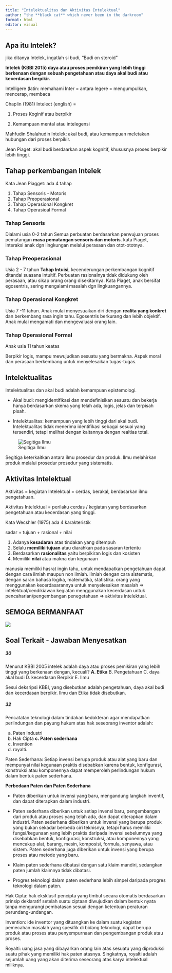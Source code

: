 ```yaml
---
title: "Intelektualitas dan Aktivitas Intelektual"
author: "the **black cat** which never been in the darkroom"
format: html
editor: visual
---
```


## Apa itu Intelek?

jika ditanya Intelek, ingatlah si budi, "Budi on steroid"

**Intelek (KBBI 2015) daya atau proses pemikiran yang lebih tinggi berkenaan dengan sebuah pengetahuan atau daya akal budi atau kecerdasan berpikir.**

Intelligere (latin: memahami
Inter = antara
legere = mengumpulkan, mencerap, membaca


Chaplin (1981)
Intelect (english) = 

1. Proses Koginif atau berpikir

2. Kemampuan mental atau intelegensi

Mahfudin Shalahudin
Intelek: akal budi, atau kemampuan meletakan hubungan dari proses berpikir.

Jean Piaget:
akal budi berdaarkan aspek kognitif, khususnya proses berpikir lebih tinggi.

## Tahap perkembangan Intelek

Kata Jean Piagget: ada 4 tahap

1. Tahap Sensoris - Motoris
2. Tahap Preoperasional
3. Tahap Operasional Kongkret
4. Tahap Operasioal Formal

### Tahap Sensoris

Dialami usia 0-2 tahun
Semua perbuatan berdasarkan perwujuan proses pematangan  **masa pematangan sensoris dan motoris**. kata Piaget, interaksi anak dgn lingkungan melalui perasaan dan otot-ototnya.

### Tahap Preoperasional

Usia 2 - 7 tahun
**Tahap Intuisi**, kecenderungan perkembangan kognitif ditandai suasana intuitif.
Perbuatan rasionalnya tidak didukung oleh perasaan, atau sikap orang orang disekitarnya.
Kata Piaget, anak bersifat egosentris, sering mengalami masalah dgn lingkuangannya.

### Tahap Operasional Kongkret

Usia 7 -11 tahun.
Anak mulai menyesuaikan diri dengan **realita yang konkret** dan berkembang rasa ingin tahu.
Egosentris berkurang dan lebih objektif. Anak mulai mengamati dan mengevaluasi orang lain.

### Tahap Operasional Formal

Anak usia 11 tahun keatas

Berpikir logis, mampu mewujudkan sesuatu yang bermakna. Aspek moral dan perasaan berkembang untuk menyelesaikan tugas-tugas.

## Intelektualitas

Intelektualitas dan akal budi adalah kemampuan epistemologi.

- Akal budi: mengidentifikasi dan mendefinisikan sesuatu  dan bekerja hanya berdasarkan skema yang telah ada, logis, jelas dan terpisah pisah.

- Intelektualitas: kemampuan yang lebih tinggi dari akal budi. Intelektualitas tidak menerima identifikasi sebagai sesuai yang tersendiri, tetapi melihat dengan kaitannya dengan realtias total.

![Segitiga Ilmu](segitiga_ilmu.PNG){fig-align="center"}

Segitiga keterkaitkan antara ilmu prosedur dan produk. Ilmu melahirkan produk melalui prosedur prosedur yang sistematis. 

## Aktivitas Intelektual

Aktivitas = kegiatan
Intelektual = cerdas, berakal, berdasarkan ilmu pengetahuan. 

Aktivitas Intelektual = perilaku cerdas / kegiatan yang berdasarkan pengetahuan atau kecerdasan yang tinggi.

Kata Wecshler (1975) ada 4 karakteristik

sadar + tujuan + rasional + nilai

1. Adanya **kesadaran** atas tindakan yang ditempuh
2. Selalu **memiliki tujuan** atau diarahkan pada sasaran tertentu
3. Berdasarkan **rasionalitas** yaitu berpikiran logis dan kosisten
4. Memiliki **nilai** atau makna dan kegunaan

manusia memiliki hasrat ingin tahu, untuk mendapatkan pengetahuan dapat dengan cara ilmiah maupun non ilmiah. 
Ilmiah dengan cara sistematis,  dengan saran bahasa logika, matematika, statistika.
orang yang menggunakan kecerdasarannya untuk menyelesaikan masalah => intelektual/cendikiawan
kegiatan menggunakan kecerdasan untuk pencaharian/pengembangan penegetahuan => aktivitas intelektual.

## **SEMOGA BERMANFAAT**

![](blackcat_2.jpg){fig-align="center"}


## Soal Terkait - Jawaban Menyesatkan

##### 30
Menurut KBBI 2005 intelek adalah daya atau proses pemikiran yang lebih tinggi yang berkenaan dengan, kecuali?
**A. Etika**
B. Pengetahuan
C. daya akal budi
D. kecerdasan Berpikir
E. Ilmu

Sesui deksripsi KBBI, yang disebutkan adalah pengetahuan, daya akal budi dan kecerdasan berpikir. Ilmu dan Etika tidak disebutkan.

##### 32
Pencatatan teknologi dalam tindakan kedokteran agar mendapatkan perlindungan dan payung hukum atas hak seseorang inventor adalah:

a. Paten Industri
b. Hak Cipta
**c. Paten sederhana**
d. Invention
e. royalti.


Paten Sederhana: Setiap invensi berupa produk atau alat yang baru dan mempunyai nilai kegunaan praktis disebabkan karena bentuk, konfigurasi, konstruksi atau komponennya dapat memperoleh perlindungan hukum dalam bentuk paten sederhana.

**Perbedaan Paten dan Paten Sederhana**

- Paten diberikan untuk invensi yang baru, mengandung langkah inventif, dan dapat diterapkan dalam industri. 

- Paten sederhana diberikan untuk setiap invensi baru, pengembangan dari produk atau proses yang telah ada, dan dapat diterapkan dalam industri. Paten sederhana diberikan untuk invensi yang berupa produk yang bukan sekadar berbeda ciri teknisnya, tetapi harus memiliki fungsi/kegunaan yang lebih praktis daripada invensi sebelumnya yang disebabkan bentuk, konfigurasi, konstruksi, atau komponennya yang mencakup alat, barang, mesin, komposisi, formula, senyawa, atau sistem. Paten sederhana juga diberikan untuk invensi yang berupa proses atau metode yang baru.

- Klaim paten sederhana dibatasi dengan satu klaim mandiri, sedangkan paten jumlah klaimnya tidak dibatasi.

- Progres teknologi dalam paten sederhana lebih simpel daripada progres teknologi dalam paten.

Hak Cipta: hak eksklusif pencipta yang timbul secara otomatis berdasarkan prinsip deklaratif setelah suatu ciptaan diwujudkan dalam bentuk nyata tanpa mengurangi pembatasan sesuai dengan ketentuan peraturan perundang-undangan.

Invention: ide inventor yang dituangkan ke dalam suatu kegiatan pemecahan masalah yang spesifik di bidang teknologi, dapat berupa produk atau proses atau penyempurnaan dan pengembangan produk atau proses.

Royalti: uang jasa yang dibayarkan orang lain atas sesuatu yang diproduksi suatu pihak yang memiliki hak paten atasnya. Singkatnya, royalti adalah sejumlah uang yang akan diterima seseorang atas karya intelektual miliknya.